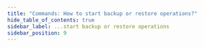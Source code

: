 ```yaml
---
title: "Commands: How to start backup or restore operations?"
hide_table_of_contents: true
sidebar_label: ...start backup or restore operations
sidebar_position: 9
---
```





<LanguageSwitcher supportedLanguages={supportedLanguages} />

<LanguageContent language="csharp">
   <StartBackupRestoreOperationsCsharp />
</LanguageContent>

<LanguageContent language="java">
   <StartBackupRestoreOperationsJava />
</LanguageContent>

<LanguageContent language="http">
   <StartBackupRestoreOperationsHttp />
</LanguageContent>


<!---
- [How to create or delete database?](../../../client-api/commands/how-to/create-delete-database)
- [How to compact database?](../../../client-api/commands/how-to/compact-database)

-->